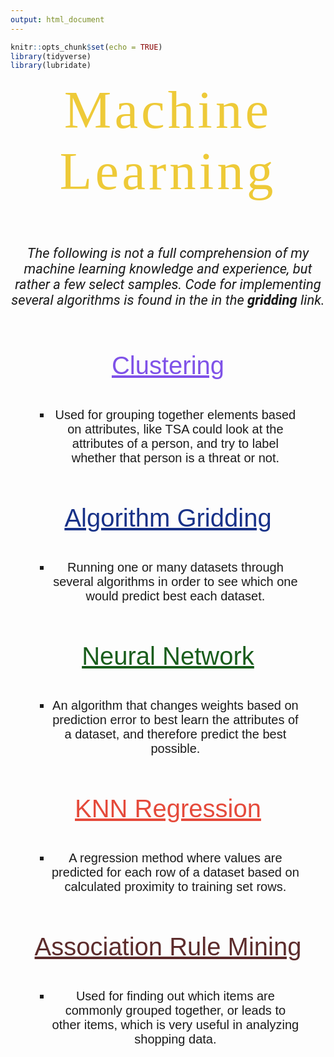 ```yaml
---
output: html_document
---
```


```r
knitr::opts_chunk$set(echo = TRUE)
library(tidyverse)
library(lubridate)
```

<p id="title">Machine Learning</p>

<br><br>

<center>
<p id = "note"><i>The following is not a full comprehension of my machine learning knowledge and experience, but rather a few select samples. Code for implementing several algorithms is found in the in the <strong>gridding</strong> link.</i></p>
</center>

<br><br>

<p id="method"><a id="method" class="method" href="cluster.html" target="_blank" >Clustering</a></p>

<br>

<center>
<ul id="list">
  <li id="desc">Used for grouping together elements based on attributes,   like TSA could look at the attributes of a person, and try to label       whether that person is a threat or not.</li>
</ul>
</center>

<br><br>

<p id="method"><a id="method" class="ensemble" href="ensemble_summary.html" target="_blank" >Algorithm Gridding</a></p>

<br>

<center>
<ul id="list">
  <li id="desc">Running one or many datasets through several algorithms in   order to see which one would predict best each dataset.</li>
</ul>
</center>

<br><br>

<p id="method"><a id="method" class="neural" href="neural.html" target="_blank" >Neural Network</a></p>

<br>

<center>
<ul id="list">
  <li id="desc">An algorithm that changes weights based on prediction error to best learn the attributes of a dataset, and therefore predict the best possible.</li>
</ul>
</center>


<br><br>

<p id="method"><a id="method" class="knn" href="knn.html" target="_blank" >KNN Regression</a></p>

<br>

<center>
<ul id="list">
  <li id="desc">A regression method where values are predicted for each row of a dataset based on calculated proximity to training set rows.</li>
</ul>
</center>


<br><br>

<p id="method"><a id="method" class="association" href="association.html" target="_blank" >Association Rule Mining</a></p>

<br>

<center>
<ul id="list">
  <li id="desc">Used for finding out which items are commonly grouped together, or leads to other items, which is very useful in analyzing shopping data.</li>
</ul>
</center>



<style>
@import url('https://fonts.googleapis.com/css?family=Bitter');
@import url('https://fonts.googleapis.com/css?family=Varela+Round');
@import url('https://fonts.googleapis.com/css?family=Roboto');
#title{
margin: auto;
text-align: center;
font-size: 85px;
color: #EECA38;
font-family: 'Bitter', serif;
letter-spacing: 5px;
}
#method{
margin: auto;
text-align: center;
font-size: 40px;
font-family: 'Quicksand', sans-serif;
}
.method{
color: #7F52E8;
}
.ensemble{
color: #183288;
}
.neural{
color: #195D1C;
}
.knn{
color: #E54A3B;
}
.association{
color: #5C2C2C;
}
#desc{
font-size: 20px;
font-family: 'Varela Round', sans-serif;
}
#list{
list-style-type: square;
margin-left: 3em;
margin-right: 3em;
}
#note{
font-size: 22px;
font-family: 'Roboto', sans-serif;
}
</style>

